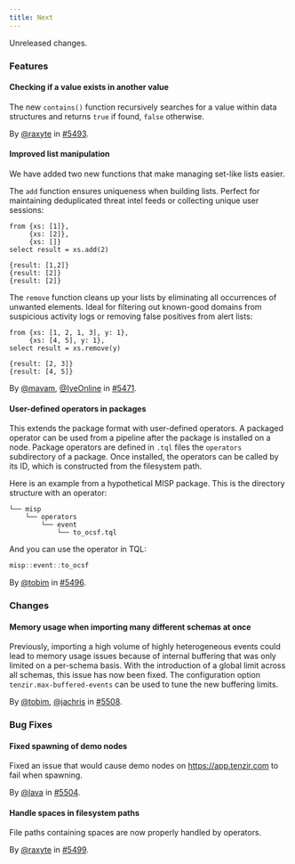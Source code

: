 ```yaml
---
title: Next
---
```


Unreleased changes.

### Features

#### Checking if a value exists in another value

The new `contains()` function recursively searches for a value
within data structures and returns `true` if found, `false` otherwise.

By [@raxyte](https://github.com/raxyte) in [#5493](https://github.com/tenzir/tenzir/pull/5493).

#### Improved list manipulation

We have added two new functions that make managing set-like lists easier.

The `add` function ensures uniqueness when building lists. Perfect for
maintaining deduplicated threat intel feeds or collecting unique user sessions:

```tql
from {xs: [1]},
     {xs: [2]},
     {xs: []}
select result = xs.add(2)
```

```tql
{result: [1,2]}
{result: [2]}
{result: [2]}
```

The `remove` function cleans up your lists by eliminating all occurrences of
unwanted elements. Ideal for filtering out known-good domains from suspicious
activity logs or removing false positives from alert lists:

```tql
from {xs: [1, 2, 1, 3], y: 1},
     {xs: [4, 5], y: 1},
select result = xs.remove(y)
```

```tql
{result: [2, 3]}
{result: [4, 5]}
```

By [@mavam](https://github.com/mavam), [@IyeOnline](https://github.com/IyeOnline) in [#5471](https://github.com/tenzir/tenzir/pull/5471).

#### User-defined operators in packages

This extends the package format with user-defined operators.
A packaged operator can be used from a pipeline after the package is installed on a node.
Package operators are defined in `.tql` files the `operators` subdirectory of a package.
Once installed, the operators can be called by its ID, which is constructed from the filesystem path.

Here is an example from a hypothetical MISP package. This is the directory structure with an operator:
```
└── misp
    └── operators
        └── event
            └── to_ocsf.tql
```
And you can use the operator in TQL:
```dart
misp::event::to_ocsf
```

By [@tobim](https://github.com/tobim) in [#5496](https://github.com/tenzir/tenzir/pull/5496).

### Changes

#### Memory usage when importing many different schemas at once

Previously, importing a high volume of highly heterogeneous events could lead to
memory usage issues because of internal buffering that was only limited on a
per-schema basis. With the introduction of a global limit across all schemas,
this issue has now been fixed. The configuration option
`tenzir.max-buffered-events` can be used to tune the new buffering limits.

By [@tobim](https://github.com/tobim), [@jachris](https://github.com/jachris) in [#5508](https://github.com/tenzir/tenzir/pull/5508).

### Bug Fixes

#### Fixed spawning of demo nodes

Fixed an issue that would cause demo nodes on https://app.tenzir.com to fail when spawning.

By [@lava](https://github.com/lava) in [#5504](https://github.com/tenzir/tenzir/pull/5504).

#### Handle spaces in filesystem paths

File paths containing spaces are now properly handled by operators.

By [@raxyte](https://github.com/raxyte) in [#5499](https://github.com/tenzir/tenzir/pull/5499).
